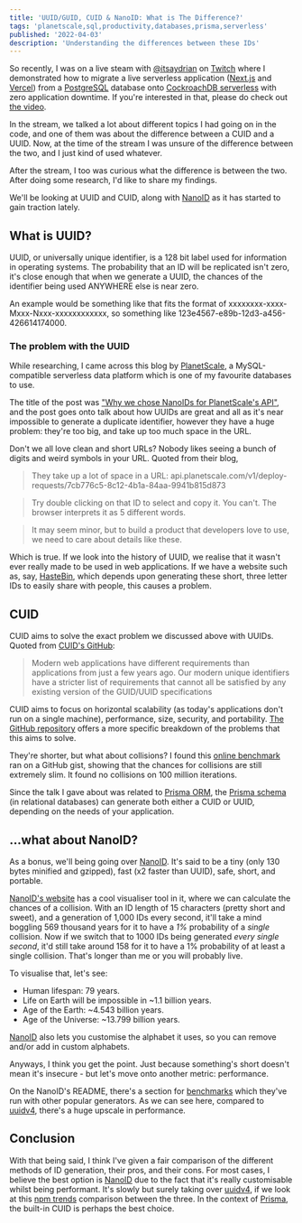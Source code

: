```yaml
---
title: 'UUID/GUID, CUID & NanoID: What is The Difference?'
tags: 'planetscale,sql,productivity,databases,prisma,serverless'
published: '2022-04-03'
description: 'Understanding the differences between these IDs'
---
```


So recently, I was on a live steam with [@itsaydrian](https://twitter.com/itsaydrian) on [Twitch](https://www.twitch.tv/videos/1440503147) where I demonstrated how to migrate a live serverless application ([Next.js](https://nextjs.org) and [Vercel](https://vercel.com)) from a [PostgreSQL](https://postgresql.org) database onto [CockroachDB serverless](https://cockroachlabs.com/lp/serverless) with zero application downtime. If you're interested in that, please do check out [the video](https://youtu.be/U57GDhVEU50).

In the stream, we talked a lot about different topics I had going on in the code, and one of them was about the difference between a CUID and a UUID. Now, at the time of the stream I was unsure of the difference between the two, and I just kind of used whatever.

After the stream, I too was curious what the difference is between the two. After doing some research, I'd like to share my findings.

We'll be looking at UUID and CUID, along with [NanoID] as it has started to gain traction lately.

## What is UUID?

UUID, or universally unique identifier, is a 128 bit label used for information in operating systems. The probability that an ID will be replicated isn't zero, it's close enough that when we generate a UUID, the chances of the identifier being used ANYWHERE else is near zero.

An example would be something like that fits the format of xxxxxxxx-xxxx-Mxxx-Nxxx-xxxxxxxxxxxx, so something like 123e4567-e89b-12d3-a456-426614174000.

### The problem with the UUID

While researching, I came across this blog by [PlanetScale](https://planetscale.com/), a MySQL-compatible serverless data platform which is one of my favourite databases to use.

The title of the post was ["Why we chose NanoIDs for PlanetScale's API"](https://planetscale.com/blog/why-we-chose-nanoids-for-planetscales-api), and the post goes onto talk about how UUIDs are great and all as it's near impossible to generate a duplicate identifier, however they have a huge problem: they're too big, and take up too much space in the URL.

Don't we all love clean and short URLs? Nobody likes seeing a bunch of digits and weird symbols in your URL. Quoted from their blog,

> They take up a lot of space in a URL: api.planetscale.com/v1/deploy-requests/7cb776c5-8c12-4b1a-84aa-9941b815d873

> Try double clicking on that ID to select and copy it. You can't. The browser interprets it as 5 different words.

> It may seem minor, but to build a product that developers love to use, we need to care about details like these.

Which is true. If we look into the history of UUID, we realise that it wasn't ever really made to be used in web applications. If we have a website such as, say, [HasteBin](https://www.toptal.com/developers/hastebin/), which depends upon generating these short, three letter IDs to easily share with people, this causes a problem.

## CUID

CUID aims to solve the exact problem we discussed above with UUIDs. Quoted from [CUID's GitHub](https://github.com/ericelliott/cuid):

> Modern web applications have different requirements than applications from just a few years ago. Our modern unique identifiers have a stricter list of requirements that cannot all be satisfied by any existing version of the GUID/UUID specifications

CUID aims to focus on horizontal scalability (as today's applications don't run on a single machine), performance, size, security, and portability. [The GitHub repository](https://github.com/ericelliott/cuid#motivation) offers a more specific breakdown of the problems that this aims to solve.

They're shorter, but what about collisions? I found this [online benchmark](https://gist.github.com/evalphobia/1f40afcfc73ce207d890dd4b1705a0c9) ran on a GitHub gist, showing that the chances for collisions are still extremely slim. It found no collisions on 100 million iterations.

Since the talk I gave about was related to [Prisma ORM](https://prisma.io/), the [Prisma schema](https://www.prisma.io/docs/reference/api-reference/prisma-schema-reference) (in relational databases) can generate both either a CUID or UUID, depending on the needs of your application.

## ...what about NanoID?

As a bonus, we'll being going over [NanoID]. It's said to be a tiny (only 130 bytes minified and gzipped), fast (x2 faster than UUID), safe, short, and portable.

[NanoID's website](https://zelark.github.io/nano-id-cc/) has a cool visualiser tool in it, where we can calculate the chances of a collision. With an ID length of 15 characters (pretty short and sweet), and a generation of 1,000 IDs every second, it'll take a mind boggling 569 thousand years for it to have a _1%_ probability of a _single_ collision. Now if we switch that to 1000 IDs being generated _every single second_, it'd still take around 158 for it to have a 1% probability of at least a single collision. That's longer than me or you will probably live.

To visualise that, let's see:

- Human lifespan: 79 years.
- Life on Earth will be impossible in ~1.1 billion years.
- Age of the Earth: ~4.543 billion years.
- Age of the Universe: ~13.799 billion years.

[NanoID] also lets you customise the alphabet it uses, so you can remove and/or add in custom alphabets.

Anyways, I think you get the point. Just because something's short doesn't mean it's insecure - but let's move onto another metric: performance.

On the NanoID's README, there's a section for [benchmarks](https://github.com/ai/nanoid#benchmark) which they've run with other popular generators. As we can see here, compared to [uuidv4](https://www.npmjs.com/package/uuidv4), there's a huge upscale in performance.

## Conclusion

With that being said, I think I've given a fair comparison of the different methods of ID generation, their pros, and their cons. For most cases, I believe the best option is [NanoID] due to the fact that it's really customisable whilst being performant. It's slowly but surely taking over [uuidv4](https://www.npmjs.com/package/uuidv4), if we look at this [npm trends](https://www.npmtrends.com/cuid-vs-nanoid-vs-uuid) comparison between the three. In the context of [Prisma](https://prisma.io), the built-in CUID is perhaps the best choice.

[nanoid]: https://github.com/ai/nanoid
